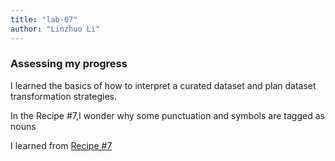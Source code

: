 ```yaml
---
title: "lab-07"
author: "Linzhuo Li"
---
```


### Assessing my progress
I learned the basics of how to interpret a curated dataset and plan dataset transformation strategies.

In the Recipe #7,I wonder why some punctuation and symbols are tagged as nouns

I learned from [Recipe #7](https://qtalr.github.io/qtalrkit/articles/recipe-7.html#transforming-data)